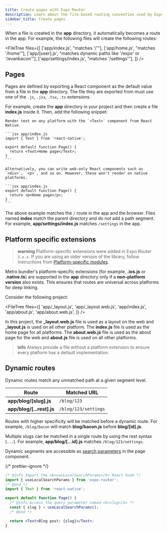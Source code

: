 ```yaml
---
title: Create pages with Expo Router
description: Learn about the file-based routing convention used by Expo Router.
sidebar_title: Create pages
---
```



When a file is created in the **app** directory, it automatically becomes a route in the app. For example, the following files will create the following routes:

<FileTree
  files={[
    ['app/index.js', "matches '/'"],
    ['app/home.js', "matches '/home'"],
    ['app/[user].js', "matches dynamic paths like '/expo' or '/evanbacon'"],
    ['app/settings/index.js', "matches '/settings'"],
  ]}
/>

## Pages

Pages are defined by exporting a React component as the default value from a file in the **app** directory. The file they are exported from must use one of the `.js`, `.jsx`, `.tsx`, `.ts` extensions.

For example, create the **app** directory in your project and then create a file **index.js** inside it. Then, add the following snippet:

<Tabs>

<Tab label="Universal">

    Render text on any platform with the `<Text>` component from React Native.

    ```jsx app/index.js
    import { Text } from 'react-native';

    export default function Page() {
      return <Text>Home page</Text>;
    }
    ```

</Tab>

<Tab label="Web-only">

    Alternatively, you can write web-only React components such as `<div>`, `<p>`, and so on. However, these won't render on native platforms.

    ```jsx app/index.js
    export default function Page() {
      return <p>Home page</p>;
    }
    ```

</Tab>

</Tabs>

The above example matches the `/` route in the app and the browser. Files named **index** match the parent directory and do not add a path segment. For example, **app/settings/index.js** matches `/settings` in the app.

## Platform specific extensions

> **warning** Platform-specific extensions were added in Expo Router `3.x.x`. If you are using an older version of the library, follow instructions from [Platform-specific modules](/router/advanced/platform-specific-modules).

Metro bundler's platform-specific extensions (for example, **.ios.js** or **.native.ts**) are supported in the **app** directory only if a **non-platform version** also exists. This ensures that routes are universal across platforms for deep linking.

Consider the following project:

<FileTree
  files={[
    'app/_layout.js',
    'app/_layout.web.js',
    'app/index.js',
    'app/about.js',
    'app/about.web.js',
  ]}
/>

In this project, the **\_layout.web.js** file is used as a layout on the web and **\_layout.js** is used on all other platform. The **index.js** file is used as the home page for all platforms. The **about.web.js** file is used as the about page for the web and **about.js** file is used on all other platforms.

> **info** Always provide a file without a platform extension to ensure every platform has a default implementation.

## Dynamic routes

Dynamic routes match any unmatched path at a given segment level.

| Route                     | Matched URL          |
| ------------------------- | -------------------- |
| **app/blog/[slug].js**    | `/blog/123`          |
| **app/blog/[...rest].js** | `/blog/123/settings` |

Routes with higher specificity will be matched before a dynamic route. For example, `/blog/bacon` will match **blog/bacon.js** before **blog/[id].js**.

Multiple slugs can be matched in a single route by using the rest syntax (`...`). For example, **app/blog/[...id].js** matches `/blog/123/settings`.

Dynamic segments are accessible as [search parameters](/router/reference/search-parameters) in the page component.

{/* prettier-ignore */}
```jsx app/blog/[slug].js
/* @info Import the <b>useLocalSearchParams</b> React hook */
import { useLocalSearchParams } from 'expo-router';
/* @end */
import { Text } from 'react-native';

export default function Page() {
  /* @info Access the query parameter named <b>slug</b> */
  const { slug } = useLocalSearchParams();
  /* @end */

  return <Text>Blog post: {slug}</Text>;
}
```
